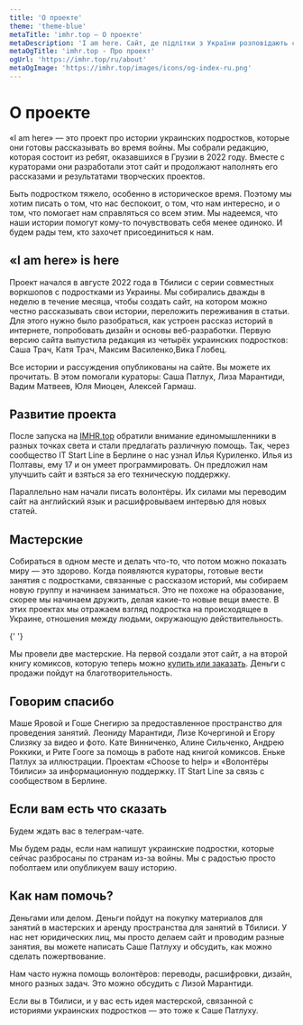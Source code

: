 ```yaml
---
title: 'О проекте'
theme: 'theme-blue'
metaTitle: 'imhr.top — О проекте'
metaDescription: 'I am here. Сайт, де підлітки з України розповідають свої історії.'
metaOgTitle: 'imhr.top - Про проект'
ogUrl: 'https://imhr.top/ru/about'
metaOgImage: 'https://imhr.top/images/icons/og-index-ru.png'
---
```


# О проекте

«I am here» — это проект про истории украинских подростков, которые они готовы рассказывать во время войны. Мы собрали редакцию, которая состоит из ребят, оказавшихся в Грузии в 2022 году. Вместе с кураторами они разработали этот сайт и продолжают наполнять его рассказами и результатами творческих проектов.

Быть подростком тяжело, особенно в историческое время. Поэтому мы хотим писать о том, что нас беспокоит, о том, что нам интересно, и о том, что помогает нам справляться со всем этим. Мы надеемся, что наши истории помогут кому-то почувствовать себя менее одиноко. И будем рады тем, кто захочет присоединиться к нам.

## «I am here» is here

Проект начался в августе 2022 года в Тбилиси с серии совместных воркшопов с подростками из Украины. Мы собирались дважды в неделю в течение месяца, чтобы создать сайт, на котором можно честно рассказывать свои истории, переложить переживания в статьи. Для этого нужно было разобраться, как устроен рассказ историй в интернете, попробовать дизайн и основы веб-разработки. Первую версию сайта выпустила редакция из четырёх украинских подростков: Саша Трач, Катя Трач, Максим Василенко,Вика Глобец.

Все истории и рассуждения опубликованы на сайте. Вы можете их прочитать. В этом помогали кураторы: Саша Патлух, Лиза Марантиди, Вадим Матвеев, Юля Миоцен, Алексей Гармаш.

<ImageGrid>
  <GridPhoto
    src="/images/name/sasha.jpg"
    alt="Саша во время прогулки по Ботаническому саду"
  />
  <GridPhoto src="/images/name/vika.jpg" alt="Вика позирует" />
  <GridPhoto
    src="/images/name/maks-vika.jpg"
    alt="Макс и Вика что-то не поделили"
  />
  <GridPhoto src="/images/name/maks.jpg" alt="Макс" />
  <GridPhoto src="/images/name/pes.jpg" alt="Пёс лежит и отдыхает" />
  <GridPhoto src="/images/name/kate.jpg" alt="Катя внимательно смотрит вдаль" />
</ImageGrid>

## Развитие проекта

После запуска на [IMHR.top](http://IMHR.top) обратили внимание единомышленники в разных точках света и стали предлагать различную помощь. Так, через сообщество <BlankLink path="https://t.me/itstartline">IT Start Line</BlankLink> в Берлине о нас узнал Илья Куриленко. Илья из Полтавы, ему 17 и он умеет программировать. Он предложил нам улучшить сайт и взяться за его техническую поддержку.

Параллельно нам начали писать волонтёры. Их силами мы переводим сайт на английский язык и расшифровываем интервью для новых статей.

## Мастерские

Собираться в одном месте и делать что-то, что потом можно показать миру — это здорово. Когда появляются кураторы, готовые вести занятия с подростками, связанные с рассказом историй, мы собираем новую группу и начинаем заниматься. Это не похоже на образование, скорее мы начинаем дружить, делая какие-то новые вещи вместе. В этих проектах мы отражаем взгляд подростка на происходящее в Украине, отношения между людьми, окружающую действительность.

{' '}

<PhotoFullPage src="/images/name/work-process.jpg" text="" />
Мы провели две мастерские. На первой создали этот сайт, а на второй книгу комиксов,
которую теперь можно <a href="/ru/comic-book">купить или заказать</a>. Деньги с
продажи пойдут на благотворительность.

## Говорим спасибо

Маше Яровой и Гоше Снегирю за предоставленное пространство для проведения занятий. Леониду Марантиди, Лизе Кочергиной и Егору Слизяку за видео и фото. Кате Винниченко, Алине Сильченко, Андрею Роккики, и Рите Гооге за помощь в работе над книгой комиксов. Еньке Патлух за иллюстрации. Проектам <BlankLink path="https://choosetohelp.ge/">«Choose to help»</BlankLink> и <BlankLink path="https://t.me/volunteerstbilisi">«Волонтёры Тбилиси»</BlankLink> за информационную поддержку. <BlankLink path="https://t.me/itstartline">IT Start Line</BlankLink> за связь с сообществом в Берлине.

## Если вам есть что сказать

Будем ждать вас в <BlankLink path="https://t.me/+tiiH3XpLUB03YWFi">телеграм-чате</BlankLink>.

Мы будем рады, если нам напишут украинские подростки, которые сейчас разбросаны по странам из-за войны. Мы с радостью просто поболтаем или опубликуем вашу историю.

## Как нам помочь?

Деньгами или делом. Деньги пойдут на покупку материалов для занятий в мастерских и аренду пространства для занятий в Тбилиси. У нас нет юридических лиц, мы просто делаем сайт и проводим разные занятия, вы можете написать <BlankLink path="https://t.me/pa7lux">Саше Патлуху</BlankLink> и обсудить, как можно сделать пожертвование.

Нам часто нужна помощь волонтёров: переводы, расшифровки, дизайн, много разных задач. Это можно обсудить с <BlankLink path="https://t.me/lisa_marantidi">Лизой Марантиди</BlankLink>.

Если вы в Тбилиси, и у вас есть идея мастерской, связанной с историями украинских подростков — это тоже к <BlankLink path="https://t.me/pa7lux">Саше Патлуху</BlankLink>.

